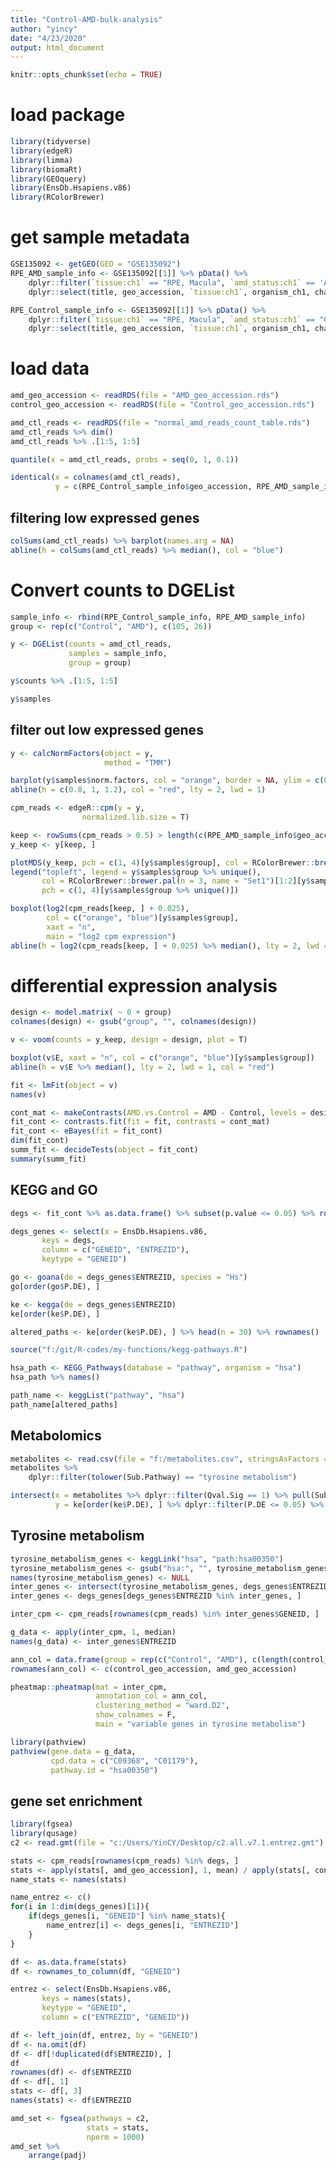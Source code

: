 ```yaml
---
title: "Control-AMD-bulk-analysis"
author: "yincy"
date: "4/23/2020"
output: html_document
---
```


```r
knitr::opts_chunk$set(echo = TRUE)
```


# load package  
```r
library(tidyverse)
library(edgeR)
library(limma)
library(biomaRt)
library(GEOquery)
library(EnsDb.Hsapiens.v86)
library(RColorBrewer)
```


# get sample metadata  
```r
GSE135092 <- getGEO(GEO = "GSE135092")
RPE_AMD_sample_info <- GSE135092[[1]] %>% pData() %>% 
    dplyr::filter(`tissue:ch1` == "RPE, Macula", `amd_status:ch1` == 'AMD') %>% 
    dplyr::select(title, geo_accession, `tissue:ch1`, organism_ch1, characteristics_ch1, characteristics_ch1.1, `amd_status:ch1`)

RPE_Control_sample_info <- GSE135092[[1]] %>% pData() %>% 
    dplyr::filter(`tissue:ch1` == "RPE, Macula", `amd_status:ch1` == "Control") %>% 
    dplyr::select(title, geo_accession, `tissue:ch1`, organism_ch1, characteristics_ch1, characteristics_ch1.1, `amd_status:ch1`)
```
 

# load data  
```r
amd_geo_accession <- readRDS(file = "AMD_geo_accession.rds")
control_geo_accession <- readRDS(file = "Control_geo_accession.rds")

amd_ctl_reads <- readRDS(file = "normal_amd_reads_count_table.rds")
amd_ctl_reads %>% dim()
amd_ctl_reads %>% .[1:5, 1:5]
```

```r
quantile(x = amd_ctl_reads, probs = seq(0, 1, 0.1))
```


```r
identical(x = colnames(amd_ctl_reads), 
          y = c(RPE_Control_sample_info$geo_accession, RPE_AMD_sample_info$geo_accession))
```


## filtering low expressed genes  
```r
colSums(amd_ctl_reads) %>% barplot(names.arg = NA)
abline(h = colSums(amd_ctl_reads) %>% median(), col = "blue")
```


# Convert counts to DGEList  
```r
sample_info <- rbind(RPE_Control_sample_info, RPE_AMD_sample_info)
group <- rep(c("Control", "AMD"), c(105, 26))

y <- DGEList(counts = amd_ctl_reads, 
             samples = sample_info, 
             group = group)
```


```r
y$counts %>% .[1:5, 1:5]
```

```r
y$samples
```

## filter out low expressed genes  
```r
y <- calcNormFactors(object = y, 
                     method = "TMM")
```

```r
barplot(y$samples$norm.factors, col = "orange", border = NA, ylim = c(0, 1.3))
abline(h = c(0.8, 1, 1.2), col = "red", lty = 2, lwd = 1)
```


```r
cpm_reads <- edgeR::cpm(y = y, 
                normalized.lib.size = T)
```


```r
keep <- rowSums(cpm_reads > 0.5) > length(c(RPE_AMD_sample_info$geo_accession, RPE_Control_sample_info)) * 0.4
y_keep <- y[keep, ]
```


```r
plotMDS(y_keep, pch = c(1, 4)[y$samples$group], col = RColorBrewer::brewer.pal(n = 3, name = "Set1")[1:2][y$samples$group])
legend("topleft", legend = y$samples$group %>% unique(), 
       col = RColorBrewer::brewer.pal(n = 3, name = "Set1")[1:2][y$samples$group %>% unique()], 
       pch = c(1, 4)[y$samples$group %>% unique()])
```

```r
boxplot(log2(cpm_reads[keep, ] + 0.025),
        col = c("orange", "blue")[y$samples$group], 
        xaxt = "n", 
        main = "log2 cpm expression")
abline(h = log2(cpm_reads[keep, ] + 0.025) %>% median(), lty = 2, lwd = 1, col = "red")
```



# differential expression analysis 
```r
design <- model.matrix( ~ 0 + group)
colnames(design) <- gsub("group", "", colnames(design))
```


```r
v <- voom(counts = y_keep, design = design, plot = T)
```

```r
boxplot(v$E, xaxt = "n", col = c("orange", "blue")[y$samples$group])
abline(h = v$E %>% median(), lty = 2, lwd = 1, col = "red")
```

```r
fit <- lmFit(object = v)
names(v)
```


```r
cont_mat <- makeContrasts(AMD.vs.Control = AMD - Control, levels = design)
fit_cont <- contrasts.fit(fit = fit, contrasts = cont_mat)
fit_cont <- eBayes(fit = fit_cont)
dim(fit_cont)
summ_fit <- decideTests(object = fit_cont)
summary(summ_fit)
```


## KEGG and GO  
```r
degs <- fit_cont %>% as.data.frame() %>% subset(p.value <= 0.05) %>% rownames()
```


```r
degs_genes <- select(x = EnsDb.Hsapiens.v86, 
       keys = degs, 
       column = c("GENEID", "ENTREZID"), 
       keytype = "GENEID")
```

```r
go <- goana(de = degs_genes$ENTREZID, species = "Hs")
go[order(go$P.DE), ]
```


```r
ke <- kegga(de = degs_genes$ENTREZID)
ke[order(ke$P.DE), ]
```

```r
altered_paths <- ke[order(ke$P.DE), ] %>% head(n = 30) %>% rownames()
```

```r
source("f:/git/R-codes/my-functions/kegg-pathways.R")
```

```r
hsa_path <- KEGG_Pathways(database = "pathway", organism = "hsa")
hsa_path %>% names()
```


```r
path_name <- keggList("pathway", "hsa")
path_name[altered_paths]
```


## Metabolomics  

```r
metabolites <- read.csv(file = "f:/metabolites.csv", stringsAsFactors = F)
metabolites %>% 
    dplyr::filter(tolower(Sub.Pathway) == "tyrosine metabolism")
```

```r
intersect(x = metabolites %>% dplyr::filter(Qval.Sig == 1) %>% pull(Sub.Pathway) %>% tolower(), 
          y = ke[order(ke$P.DE), ] %>% dplyr::filter(P.DE <= 0.05) %>% pull(Pathway) %>% tolower())
```

## Tyrosine metabolism  
```r
tyrosine_metabolism_genes <- keggLink("hsa", "path:hsa00350")
tyrosine_metabolism_genes <- gsub("hsa:", "", tyrosine_metabolism_genes)
names(tyrosine_metabolism_genes) <- NULL
inter_genes <- intersect(tyrosine_metabolism_genes, degs_genes$ENTREZID)
inter_genes <- degs_genes[degs_genes$ENTREZID %in% inter_genes, ]
```

```r
inter_cpm <- cpm_reads[rownames(cpm_reads) %in% inter_genes$GENEID, ]

g_data <- apply(inter_cpm, 1, median)
names(g_data) <- inter_genes$ENTREZID

ann_col = data.frame(group = rep(c("Control", "AMD"), c(length(control_geo_accession), length(amd_geo_accession))))
rownames(ann_col) <- c(control_geo_accession, amd_geo_accession)

pheatmap::pheatmap(mat = inter_cpm, 
                   annotation_col = ann_col, 
                   clustering_method = "ward.D2", 
                   show_colnames = F, 
                   main = "variable genes in tyrosine metabolism")
```


```r
library(pathview)
pathview(gene.data = g_data, 
         cpd.data = c("C09368", "C01179"), 
         pathway.id = "hsa00350")
```


## gene set enrichment  
```r
library(fgsea)
library(qusage)
c2 <- read.gmt(file = "c:/Users/YinCY/Desktop/c2.all.v7.1.entrez.gmt")
```

```r
stats <- cpm_reads[rownames(cpm_reads) %in% degs, ]
stats <- apply(stats[, amd_geo_accession], 1, mean) / apply(stats[, control_geo_accession], 1, mean)
name_stats <- names(stats)

name_entrez <- c()
for(i in 1:dim(degs_genes)[1]){
    if(degs_genes[i, "GENEID"] %in% name_stats){
        name_entrez[i] <- degs_genes[i, "ENTREZID"]
    }
}

df <- as.data.frame(stats)
df <- rownames_to_column(df, "GENEID")

entrez <- select(EnsDb.Hsapiens.v86, 
       keys = names(stats), 
       keytype = "GENEID", 
       column = c("ENTREZID", "GENEID"))

df <- left_join(df, entrez, by = "GENEID")
df <- na.omit(df)
df <- df[!duplicated(df$ENTREZID), ]
df
rownames(df) <- df$ENTREZID
df <- df[, 1]
stats <- df[, 3]
names(stats) <- df$ENTREZID

amd_set <- fgsea(pathways = c2, 
                 stats = stats, 
                 nperm = 1000)
amd_set %>% 
    arrange(padj)
```



